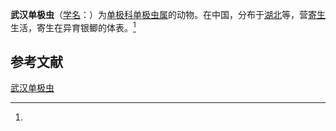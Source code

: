 {{Speciesbox
| name = 武汉单极虫
| status = 
| status_system = 
| image = 
| genus = Thelohanellus
| species = wuhanensis
| authority = (Xiao et Chen, 1993)<ref name='id9749'>{{cite web| url =http://www.bioinfo.cn/db05/BjdwSpecies.php?action=view&id=9749| title =武汉单极虫| work =《中国动物物种编目数据库》| publisher =中国科学院微生物研究所| author =中国科学院动物研究所| accessdate =2009-04-16| deadurl =yes| archiveurl =https://web.archive.org/web/20160305061110/http://www.bioinfo.cn/db05/BjdwSpecies.php?action=view&id=9749| archivedate =2016-03-05}}</ref>
}}

'''武汉单极虫'''（[[学名|学名]]：{{lang|la|''Thelohanellus wuhanensis''}}）为[[单极科|单极科]][[单极虫属|单极虫属]]的动物。在中国，分布于[[湖北|湖北]]等，营[[寄生|寄生]]生活，寄生在异育银鲫的体表。<ref name='id9749'/>

== 参考文献 ==
{{reflist}}

{{Wikispecies|Thelohanellus wuhanensis}}
{{Taxonbar|from=Q11124479}}

[[Category:单极虫属|武汉单极虫]]


{{Cnidarian-stub}}